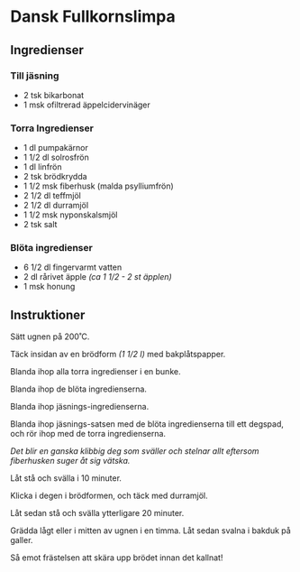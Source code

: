 # Dansk Fullkornslimpa

## Ingredienser

### Till jäsning

- 2 tsk bikarbonat
- 1 msk ofiltrerad äppelcidervinäger

### Torra Ingredienser

- 1 dl pumpakärnor
- 1 1/2 dl solrosfrön
- 1 dl linfrön
- 2 tsk brödkrydda
- 1 1/2 msk fiberhusk (malda psylliumfrön)
- 2 1/2 dl teffmjöl
- 2 1/2 dl durramjöl
- 1 1/2 msk nyponskalsmjöl
- 2 tsk salt

### Blöta ingredienser

- 6 1/2 dl fingervarmt vatten
- 2 dl rårivet äpple _(ca 1 1/2 - 2 st äpplen)_
- 1 msk honung

## Instruktioner

Sätt ugnen på 200˚C.

Täck insidan av en brödform _(1 1/2 l)_ med bakplåtspapper.

Blanda ihop alla torra ingredienser i en bunke.

Blanda ihop de blöta ingredienserna.

Blanda ihop jäsnings-ingredienserna.

Blanda ihop jäsnings-satsen med de blöta ingredienserna till ett degspad,
och rör ihop med de torra ingredienserna.

_Det blir en ganska klibbig deg som sväller och stelnar allt eftersom fiberhusken suger åt sig vätska._

Låt stå och svälla i 10 minuter.

Klicka i degen i brödformen, och täck med durramjöl.

Låt sedan stå och svälla ytterligare 20 minuter.

Grädda lågt eller i mitten av ugnen i en timma. Låt sedan svalna i bakduk på galler.

Så emot frästelsen att skära upp brödet innan det kallnat!
